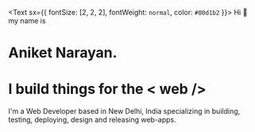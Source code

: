 <Text sx={{ fontSize: [2, 2, 2], fontWeight: `normal`, color: `#00d1b2` }}>
  Hi &#128075; my name is
</Text>

# Aniket Narayan. 
# I build things for the < web />
I'm a Web Developer based in New Delhi, India specializing in building, testing, deploying, design and releasing web-apps.
